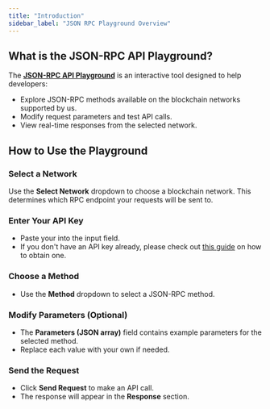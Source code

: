 ```yaml
---
title: "Introduction"
sidebar_label: "JSON RPC Playground Overview"
---
```


## What is the JSON-RPC API Playground?

The [**JSON-RPC API Playground**](https://gateway-rpc-playground.vercel.app/) is an interactive tool designed to help developers:
- Explore JSON-RPC methods available on the blockchain networks supported by us.
- Modify request parameters and test API calls.
- View real-time responses from the selected network.

## How to Use the Playground

### Select a Network
Use the **Select Network** dropdown to choose a blockchain network. This determines which RPC endpoint your requests will be sent to.

### Enter Your API Key
- Paste your into the input field.  
- If you don't have an API key already, please check out [this guide](../docs/get-api-key.mdx) on how to obtain one.

### Choose a Method
- Use the **Method** dropdown to select a JSON-RPC method.  

### Modify Parameters (Optional)
- The **Parameters (JSON array)** field contains example parameters for the selected method.  
- Replace each value with your own if needed.

### Send the Request
- Click **Send Request** to make an API call.  
- The response will appear in the **Response** section.


